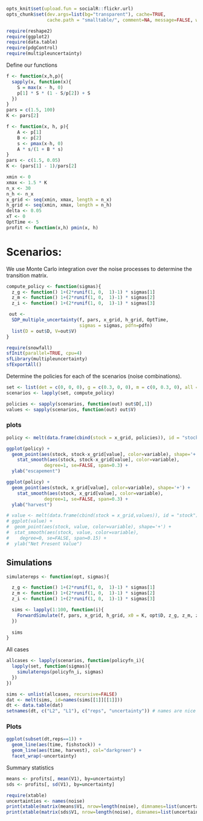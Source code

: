 
```r
opts_knit$set(upload.fun = socialR::flickr.url)
opts_chunk$set(dev.args=list(bg="transparent"), cache=TRUE, 
               cache.path = "smalltable/", comment=NA, message=FALSE, warning=FALSE)
```

```r
require(reshape2)
require(ggplot2)
require(data.table)
require(pdgControl)
require(multipleuncertainty)
````

Define our functions 


``` r
f <- function(x,h,p){
  sapply(x, function(x){
  	S = max(x - h, 0)
  	p[1] * S * (1 - S/p[2]) + S
  })
}
pars = c(1.5, 100)
K <- pars[2]
````

``` r
f <- function(x, h, p){
    A <- p[1] 
    B <- p[2] 
    s <- pmax(x-h, 0)
    A * s/(1 + B * s)
}
pars <- c(1.5, 0.05)
K <- (pars[1] - 1)/pars[2]
```


```r
xmin <- 0
xmax <- 1.5 * K
n_x <- 30
n_h <- n_x
x_grid <- seq(xmin, xmax, length = n_x)  
h_grid <- seq(xmin, xmax, length = n_h)
delta <- 0.05
xT <- 0
OptTime <- 5
profit <- function(x,h) pmin(x, h)
````



# Scenarios: 

We use Monte Carlo integration over the noise processes to determine the transition matrix.  



``` r
compute_policy <- function(sigmas){ 
  z_g <- function() 1+(2*runif(1, 0,  1)-1) * sigmas[1]
  z_m <- function() 1+(2*runif(1, 0,  1)-1) * sigmas[2]
  z_i <- function() 1+(2*runif(1, 0,  1)-1) * sigmas[3]

 out <- 
  SDP_multiple_uncertainty(f, pars, x_grid, h_grid, OptTime,
                           sigmas = sigmas, pdfn=pdfn)
  list(D = out$D, V=out$V)
}
````

``` r
require(snowfall)
sfInit(parallel=TRUE, cpu=4)
sfLibrary(multipleuncertainty)
sfExportAll()
````

Determine the policies for each of the scenarios (noise combinations).

``` r
set <- list(det = c(0, 0, 0), g = c(0.3, 0, 0), m = c(0, 0.3, 0), all = c(0.3, 0.3, 0.3))
scenarios <- lapply(set, compute_policy)
```


```r
policies <- sapply(scenarios, function(out) out$D[,1])
values <- sapply(scenarios, function(out) out$V)
````


### plots


```r
policy <- melt(data.frame(cbind(stock = x_grid, policies)), id = "stock")
```

```r
ggplot(policy) + 
  geom_point(aes(stock, stock-x_grid[value], color=variable), shape='+') +
	stat_smooth(aes(stock, stock-x_grid[value], color=variable), 
              degree=1, se=FALSE, span=0.3) +
  ylab("escapement") 
```

```r
ggplot(policy) +
  geom_point(aes(stock, x_grid[value], color=variable), shape='+') +
	stat_smooth(aes(stock, x_grid[value], color=variable),
              degree=1, se=FALSE, span=0.3) +
  ylab("harvest") 
```


```r
# value <- melt(data.frame(cbind(stock = x_grid,values)), id = "stock")
# ggplot(value) + 
#  geom_point(aes(stock, value, color=variable), shape='+') +
#  stat_smooth(aes(stock, value, color=variable),
#    degree=0, se=FALSE, span=0.15) +
#  ylab("Net Present Value")
````



## Simulations

``` r
simulatereps <- function(opt, sigmas){

  z_g <- function() 1+(2*runif(1, 0,  1)-1) * sigmas[1]
  z_m <- function() 1+(2*runif(1, 0,  1)-1) * sigmas[2]
  z_i <- function() 1+(2*runif(1, 0,  1)-1) * sigmas[3]

  sims <- lapply(1:100, function(i){
    ForwardSimulate(f, pars, x_grid, h_grid, x0 = K, opt$D, z_g, z_m, z_i, profit)
  })
  
  sims
}
````


All cases

``` r
allcases <- lapply(scenarios, function(policyfn_i){
  lapply(set, function(sigmas){
    simulatereps(policyfn_i, sigmas)
  })
})
````

``` r
sims <- unlist(allcases, recursive=FALSE)
dat <- melt(sims, id=names(sims[[1]][[1]]))  
dt <- data.table(dat)
setnames(dt, c("L2", "L1"), c("reps", "uncertainty")) # names are nice
````


### Plots 


``` r
ggplot(subset(dt,reps==1)) +
  geom_line(aes(time, fishstock)) +
  geom_line(aes(time, harvest), col="darkgreen") + 
  facet_wrap(~uncertainty) 
````

Summary statistics 

``` r
means <- profits[, mean(V1), by=uncertainty]
sds <- profits[, sd(V1), by=uncertainty]
````

``` r
require(xtable)
uncertainties <- names(noise) 
print(xtable(matrix(means$V1, nrow=length(noise), dimnames=list(uncertainties, uncertainties))), type="html")
print(xtable(matrix(sds$V1, nrow=length(noise), dimnames=list(uncertainties, uncertainties))), type="html")
````


